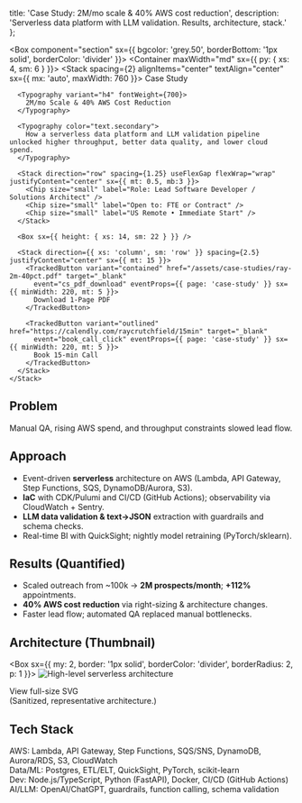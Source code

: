   title: 'Case Study: 2M/mo scale & 40% AWS cost reduction',
  description: 'Serverless data platform with LLM validation. Results, architecture, stack.'
};




<Box component="section" sx={{ bgcolor: 'grey.50', borderBottom: '1px solid', borderColor: 'divider' }}>
  <Container maxWidth="md" sx={{ py: { xs: 4, sm: 6 } }}>
    <Stack spacing={2} alignItems="center" textAlign="center" sx={{ mx: 'auto', maxWidth: 760 }}>
      <Typography variant="overline" color="text.secondary">Case Study</Typography>

      <Typography variant="h4" fontWeight={700}>
        2M/mo Scale & 40% AWS Cost Reduction
      </Typography>

      <Typography color="text.secondary">
        How a serverless data platform and LLM validation pipeline unlocked higher throughput, better data quality, and lower cloud spend.
      </Typography>

      <Stack direction="row" spacing={1.25} useFlexGap flexWrap="wrap" justifyContent="center" sx={{ mt: 0.5, mb:3 }}>
        <Chip size="small" label="Role: Lead Software Developer / Solutions Architect" />
        <Chip size="small" label="Open to: FTE or Contract" />
        <Chip size="small" label="US Remote • Immediate Start" />
      </Stack>

      <Box sx={{ height: { xs: 14, sm: 22 } }} />

      <Stack direction={{ xs: 'column', sm: 'row' }} spacing={2.5} justifyContent="center" sx={{ mt: 15 }}>
        <TrackedButton variant="contained" href="/assets/case-studies/ray-2m-40pct.pdf" target="_blank"
          event="cs_pdf_download" eventProps={{ page: 'case-study' }} sx={{ minWidth: 220, mt: 5 }}>
          Download 1-Page PDF
        </TrackedButton>

        <TrackedButton variant="outlined" href="https://calendly.com/raycrutchfield/15min" target="_blank"
          event="book_call_click" eventProps={{ page: 'case-study' }} sx={{ minWidth: 220, mt: 5 }}>
          Book 15-min Call
        </TrackedButton>
      </Stack>
    </Stack>
  </Container>
</Box>


<Prose>
  <MDXClient>

## Problem
Manual QA, rising AWS spend, and throughput constraints slowed lead flow.

## Approach
- Event-driven **serverless** architecture on AWS (Lambda, API Gateway, Step Functions, SQS, DynamoDB/Aurora, S3).
- **IaC** with CDK/Pulumi and CI/CD (GitHub Actions); observability via CloudWatch + Sentry.
- **LLM data validation & text→JSON** extraction with guardrails and schema checks.
- Real-time BI with QuickSight; nightly model retraining (PyTorch/sklearn).

## Results (Quantified)
- Scaled outreach from ~100k → **2M prospects/month**; **+112%** appointments.
- **40% AWS cost reduction** via right-sizing & architecture changes.
- Faster lead flow; automated QA replaced manual bottlenecks.

## Architecture (Thumbnail)
<Box sx={{ my: 2, border: '1px solid', borderColor: 'divider', borderRadius: 2, p: 1 }}>
  <Image
    src="/assets/case-studies/2m-architecture.v1.svg"
    alt="High-level serverless architecture"
    width={1200}
    height={675}
    priority
  />
</Box>

<MLink href="/assets/case-studies/2m-architecture.v1.svg" target="_blank" rel="noopener">
  View full-size SVG
</MLink>
<br />
<Typography variant="caption" color="text.secondary">
  (Sanitized, representative architecture.)
</Typography>

## Tech Stack
AWS: Lambda, API Gateway, Step Functions, SQS/SNS, DynamoDB, Aurora/RDS, S3, CloudWatch  
Data/ML: Postgres, ETL/ELT, QuickSight, PyTorch, scikit-learn  
Dev: Node.js/TypeScript, Python (FastAPI), Docker, CI/CD (GitHub Actions)  
AI/LLM: OpenAI/ChatGPT, guardrails, function calling, schema validation

  </MDXClient>
</Prose>
